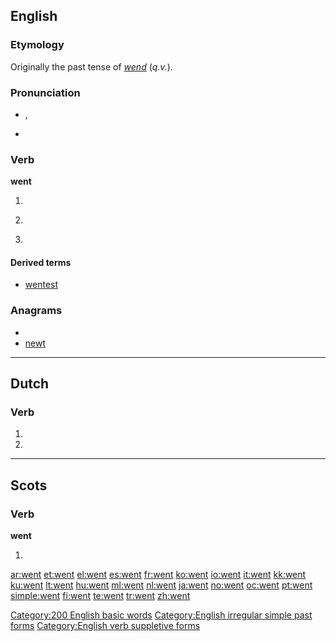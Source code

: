 ==English==

{{rank|every|think|life|131|went|back|under|same}}

===Etymology===
Originally the past tense of ''[[wend]]'' (''q.v.'').

===Pronunciation===
* {{IPA|/wεnt/}}, {{SAMPA|/wEnt/}}
*{{audio|en-us-went.ogg|Audio (US)}}
*:{{rhymes|ɛnt}}

===Verb===
'''went'''

# {{simple past of|[[go]]}}
# {{nonstandard}} {{past participle of|[[go]]}}
# {{archaic}} {{past of|[[wend]]}}

====Derived terms====
* [[wentest]] {{i|archaic}}

[[Category:200 English basic words]]
[[Category:English irregular simple past forms]]

===Anagrams===
* {{alphagram|entw}}
* [[newt]]

[[Category:English verb suppletive forms]]

----

==Dutch==
===Verb===
{{infl|nl}}

# {{nl-verb-form|p=23|n=sg|t=pres|m=ind|wennen}}
# {{nl-verb-form|n=pl|m=imp|wennen}}

----

==Scots==

===Verb===
'''went'''

# {{simple past of|tae [[gan#Scots|gan]]|lang=Scots}}

[[ar:went]]
[[et:went]]
[[el:went]]
[[es:went]]
[[fr:went]]
[[ko:went]]
[[io:went]]
[[it:went]]
[[kk:went]]
[[ku:went]]
[[lt:went]]
[[hu:went]]
[[ml:went]]
[[nl:went]]
[[ja:went]]
[[no:went]]
[[oc:went]]
[[pt:went]]
[[simple:went]]
[[fi:went]]
[[te:went]]
[[tr:went]]
[[zh:went]]